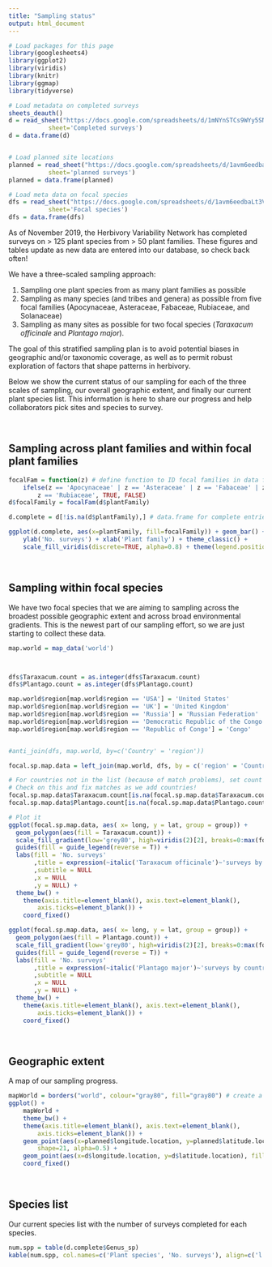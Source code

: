 ```yaml
---
title: "Sampling status"
output: html_document
---
```


```r

# Load packages for this page
library(googlesheets4)
library(ggplot2)
library(viridis)
library(knitr)
library(ggmap)
library(tidyverse)

# Load metadata on completed surveys
sheets_deauth()
d = read_sheet("https://docs.google.com/spreadsheets/d/1mNYnSTCs9WYy5SN2HF4VYep550Sccz9xU5o8JuYut-A/edit?usp=sharing",
           sheet='Completed surveys')
d = data.frame(d)


# Load planned site locations
planned = read_sheet("https://docs.google.com/spreadsheets/d/1avm6eedbaLt3V1E3q2lg6IuUs7mPPEKWcsvlhWsfqk4/edit?usp=sharing",
           sheet='planned surveys')
planned = data.frame(planned)

# Load meta data on focal species
dfs = read_sheet("https://docs.google.com/spreadsheets/d/1avm6eedbaLt3V1E3q2lg6IuUs7mPPEKWcsvlhWsfqk4/edit?usp=sharing",
           sheet='Focal species')
dfs = data.frame(dfs)

```

As of November 2019, the Herbivory Variability Network has completed surveys on > 125 plant species from > 50 plant families. These figures and tables update as new data are entered into our database, so check back often! 

We have a three-scaled sampling approach:

1. Sampling one plant species from as many plant families as possible
2. Sampling as many species (and tribes and genera) as possible from five focal families (Apocynaceae, Asteraceae, Fabaceae, Rubiaceae, and Solanaceae)
3. Sampling as many sites as possible for two focal species (_Taraxacum officinale_ and _Plantago major_). 

The goal of this stratified sampling plan is to avoid potential biases in geographic and/or taxonomic coverage, as well as to permit robust exploration of factors that shape patterns in herbivory.

Below we show the current status of our sampling for each of the three scales of sampling, our overall geographic extent, and finally our current plant species list. This information is here to share our progress and help collaborators pick sites and species to survey.

<br>

## Sampling across plant families and within focal plant families

```r
focalFam = function(z) # define function to ID focal families in data frame
	ifelse(z == 'Apocynaceae' | z == 'Asteraceae' | z == 'Fabaceae' | z == 'Solanaceae' |
		z == 'Rubiaceae', TRUE, FALSE)
d$focalFamily = focalFam(d$plantFamily)

d.complete = d[!is.na(d$plantFamily),] # data.frame for complete entries

ggplot(d.complete, aes(x=plantFamily, fill=focalFamily)) + geom_bar() + coord_flip() + 
	ylab('No. surveys') + xlab('Plant family') + theme_classic() +
	scale_fill_viridis(discrete=TRUE, alpha=0.8) + theme(legend.position = "none")
```

<br>


## Sampling within focal species

We have two focal species that we are aiming to sampling across the broadest possible geographic extent and across broad environmental gradients. This is the newest part of our sampling effort, so we are just starting to collect these data.

```r
map.world = map_data('world')



dfs$Taraxacum.count = as.integer(dfs$Taraxacum.count)
dfs$Plantago.count = as.integer(dfs$Plantago.count)

map.world$region[map.world$region == 'USA'] = 'United States'
map.world$region[map.world$region == 'UK'] = 'United Kingdom'
map.world$region[map.world$region == 'Russia'] = 'Russian Federation'
map.world$region[map.world$region == 'Democratic Republic of the Congo'] = 'The Democratic Republic of The Congo'
map.world$region[map.world$region == 'Republic of Congo'] = 'Congo'


#anti_join(dfs, map.world, by=c('Country' = 'region'))

focal.sp.map.data = left_join(map.world, dfs, by = c('region' = 'Country'))

# For countries not in the list (because of match problems), set count to zero
# Check on this and fix matches as we add countries!
focal.sp.map.data$Taraxacum.count[is.na(focal.sp.map.data$Taraxacum.count)] = 0
focal.sp.map.data$Plantago.count[is.na(focal.sp.map.data$Plantago.count)] = 0
```


```r

# Plot it
ggplot(focal.sp.map.data, aes( x= long, y = lat, group = group)) +
  geom_polygon(aes(fill = Taraxacum.count)) +
  scale_fill_gradient(low='grey80', high=viridis(2)[2], breaks=0:max(focal.sp.map.data$Taraxacum.count)) +
  guides(fill = guide_legend(reverse = T)) +
  labs(fill = 'No. surveys'
       ,title = expression(~italic('Taraxacum officinale')~'surveys by country')
       ,subtitle = NULL
       ,x = NULL
       ,y = NULL) +
  theme_bw() +
	theme(axis.title=element_blank(), axis.text=element_blank(),
		axis.ticks=element_blank()) +
	coord_fixed()
```

```r
ggplot(focal.sp.map.data, aes( x= long, y = lat, group = group)) +
  geom_polygon(aes(fill = Plantago.count)) +
  scale_fill_gradient(low='grey80', high=viridis(2)[2], breaks=0:max(focal.sp.map.data$Plantago.count)) +
  guides(fill = guide_legend(reverse = T)) +
  labs(fill = 'No. surveys'
       ,title = expression(~italic('Plantago major')~'surveys by country')
       ,subtitle = NULL
       ,x = NULL
       ,y = NULL) +
  theme_bw() +
	theme(axis.title=element_blank(), axis.text=element_blank(),
		axis.ticks=element_blank()) +
	coord_fixed()

```

<br>

## Geographic extent

A map of our sampling progress.

```r
mapWorld = borders("world", colour="gray80", fill="gray80") # create a layer of borders
ggplot() + 
	mapWorld + 
	theme_bw() + 
	theme(axis.title=element_blank(), axis.text=element_blank(),
		axis.ticks=element_blank()) + 
	geom_point(aes(x=planned$longitude.location, y=planned$latitude.location), fill=viridis(2,)[1], size=2.5,
		shape=21, alpha=0.5) +
	geom_point(aes(x=d$longitude.location, y=d$latitude.location), fill=viridis(2)[2], size=2.5, shape=21) +
	coord_fixed()
```

<br>

## Species list

Our current species list with the number of surveys completed for each species.

```r
num.spp = table(d.complete$Genus_sp)
kable(num.spp, col.names=c('Plant species', 'No. surveys'), align=c('l','l'))
```

